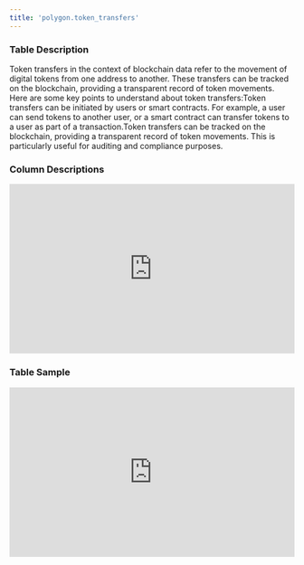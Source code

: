 ```yaml
---
title: 'polygon.token_transfers'
---
```


### Table Description
Token transfers in the context of blockchain data refer to the movement of digital tokens from one address to another. These transfers can be tracked on the blockchain, providing a transparent record of token movements. Here are some key points to understand about token transfers:Token transfers can be initiated by users or smart contracts. For example, a user can send tokens to another user, or a smart contract can transfer tokens to a user as part of a transaction.Token transfers can be tracked on the blockchain, providing a transparent record of token movements. This is particularly useful for auditing and compliance purposes.
### Column Descriptions

<div>
    <iframe
        src="http://127.0.0.1:3000/columns/polygon.token_transfers"
        width="100%"
        height="300px"
        frameBorder="0"
        scrolling="no"
    ></iframe>
</div>

### Table Sample

<div>
    <iframe
        src="http://127.0.0.1:3000/data/polygon.token_transfers"
        width="100%"
        height="300px"
        frameBorder="0"
        scrolling="no"
    ></iframe>
</div>
